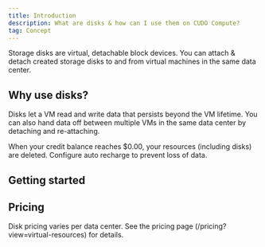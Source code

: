 ```yaml
---
title: Introduction
description: What are disks & how can I use them on CUDO Compute?
tag: Concept
---
```


Storage disks are virtual, detachable block devices. You can attach & detach created storage disks to and from virtual machines in the same data center.

## Why use disks?

Disks let a VM read and write data that persists beyond the VM lifetime. You can also hand data off between multiple VMs in the same data center by detaching and re-attaching.

<Note variant="warning">
When your credit balance reaches $0.00, your resources (including disks) are deleted. Configure auto recharge to prevent loss of data.
</Note>

## Getting started

<Cards>
  <Card title="Create a disk" href="/mdocs/guides/disks/create-a-disk" description="How to create detachable disks" />
  <Card title="Manage a disk" href="/mdocs/guides/disks/manage-a-disk" description="Attach, detach & delete disks" />
</Cards>

## Pricing

Disk pricing varies per data center. See the pricing page (/pricing?view=virtual-resources) for details.
